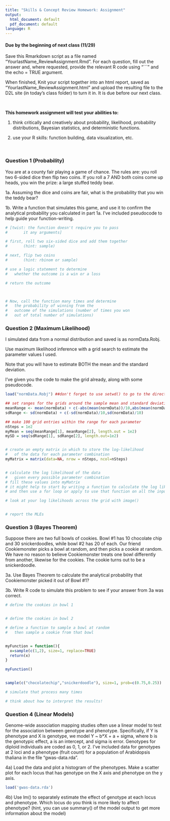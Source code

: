 ```yaml
---
title: "Skills & Concept Review Homework: Assignment"
output:
  html_document: default
  pdf_document: default
language: R
---
```


<!-- To render the assignment in Rmarkdown, enter the command below in the R console -->
<!-- rmarkdown::render("Review_Assignment.Rmd") -->

#### Due by the beginning of next class (11/29)

Save this Rmarkdown script as a file named “YourlastName_ReviewAssignment.Rmd”. 
For each question, fill out the answer and, where requested, 
provide the relevant R code using "```" and the echo = TRUE argument.

When finished, Knit your script together into an html report, 
saved as “YourlastName_ReviewAssignment.html” and upload the 
resulting file to the D2L site (in today’s class folder) to turn it in. 
It is due before our next class.

\

**This homework assignment will test your abilities to:**

1. think critically and creatively about probability, likelihood, probability distributions, Bayesian statistics, and deterministic functions.

2. use your R skills: function building, data visualization, etc.

\

### Question 1 (Probability)

You are at a county fair playing a game of chance. 
The rules are: you roll two 6-sided dice then flip two coins.
If you roll a 7 AND both coins come up heads, you win the prize: 
a large stuffed teddy bear.

1a. Assuming the dice and coins are fair, 
what is the probability that you win the teddy bear?


1b. Write a function that simulates this game, and use it to confirm 
the analytical probability you calculated in part 1a. I've included 
pseudocode to help guide your function-writing.



```r

# [twist: the function doesn't require you to pass
#		it any arguments]

# first, roll two six-sided dice and add them together
#		(hint: sample)

# next, flip two coins
#		(hint: rbinom or sample)

# use a logic statement to determine 
#	whether the outcome is a win or a loss

# return the outcome



# Now, call the function many times and determine  
#	the probability of winning from the 
#	outcome of the simulations (number of times you won
#	out of total number of simulations)

```


### Question 2 (Maximum Likelihood)

I simulated data from a normal distribution and saved is as normData.Robj.

Use maximum likelihood inference with a grid search to estimate the parameter values I used.

Note that you will have to estimate BOTH the mean and the 
standard deviation.

I've given you the code to make the grid already, along with some pseudocode.

```r
load("normData.Robj") ##don't forget to use setwd() to go to the directory you saved the file in.

## set ranges for the grids around the sample mean and standard deviation
meanRange <- mean(normData) + c(-abs(mean(normData))/10,abs(mean(normData))/10)
sdRange <- sd(normData) + c(-sd(normData)/10,sd(normData)/10)

## make 100 grid entries within the range for each parameter
nSteps = 1e2
myMean = seq(meanRange[1], meanRange[2], length.out = 1e2)
mySD = seq(sdRange[1], sdRange[2], length.out=1e2)


# create an empty matrix in which to store the log-likelihood
#	of the data for each parameter combination
myMatrix = matrix(data=NA, nrow = nSteps, ncol=nSteps)


# calculate the log likelihood of the data 
#	given every possible parameter combination
# fill these values into myMatrix
# it might help to start by writing a function to calculate the log likelihood for a specific value of mean and sd
# and then use a for loop or apply to use that function on all the inputs in the grid

# look at your log likelihoods across the grid with image()


# report the MLEs

```

### Question 3 (Bayes Theorem)

Suppose there are two full bowls of cookies. 
Bowl #1 has 10 chocolate chip and 30 snickerdoodles, 
while bowl #2 has 20 of each. 
Our friend Cookiemonster picks a bowl at random, and then picks a cookie at random. 
We have no reason to believe Cookiemonster treats one bowl differently from another, 
likewise for the cookies. 
The cookie turns out to be a snickerdoodle.

 
3a. Use Bayes Theorem to calculate the analytical probability that 
Cookiemonster picked it out of Bowl #1?




3b. Write R code to simulate this problem to see 
if your answer from 3a was correct.


```r
# define the cookies in bowl 1


# define the cookies in bowl 2

# define a function to sample a bowl at random
#	then sample a cookie from that bowl


myFunction = function(){
  x=sample(c(1,2), size=1, replace=TRUE)
  return(x)
}

myFunction()


sample(c("chocolatechip","snickerdoodle"), size=1, prob=c(0.75,0.25))

# simulate that process many times

# think about how to interpret the results!

```

### Question 4 (Linear Models)

Genome-wide association mapping studies often use a linear model to test for the association between genotype and phenotype.
Specifically, if Y is phenotype and X is genotype, we model Y ~ b*X + a + sigma, where b is the genotypic effect, a is an intercept, and sigma is error.
Genotypes for diploid individuals are coded as 0, 1, or 2.
I've included data for genotypes at 2 loci and a phenotype (fruit count) for a population of Arabidopsis thaliana in the file "gwas-data.rda".

4a) Load the data and plot a histogram of the phenotypes. Make a scatter plot for each locus that has genotype on the X axis and phenotype on the y axis.
```r
load('gwas-data.rda')

```


4b) Use lm() to separately estimate the effect of genotype at each locus and phenotype. Which locus do you think is more likely to affect phenotype? (hint, you can use summary() of the model output to get more information about the model)
